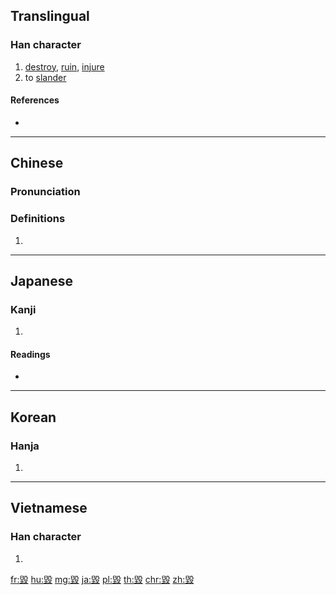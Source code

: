 {{also|毁}}
==Translingual==

===Han character===
{{Han char|rn=79|rad=殳|as=09|sn=13|four=77147|canj=HGHNE|ids=⿹⿰臼殳土}}

# [[destroy]], [[ruin]], [[injure]]
# to [[slander]]

====References====
* {{Han ref|kx=0586.120|dkj=16654|dj=0979.020|hdz=32162.041|uh=6BC0|ud=27584|bh=B7B4|bd=47028}}

----

==Chinese==
{{zh-forms|s=毁}}

===Pronunciation===
{{zh-pron
|m=huǐ
|c=wai2
|mc=y
|oc=y
|ma=
|cat=v
}}

===Definitions===
# {{rfdef|lang=zh}}

<!-- ====Compounds====
* [[毁败]]
* [[毁谤]]
* [[毁害]]
* [[毁坏]]
* [[毁家纾难]]
* [[毁灭]]
* [[毁弃]]
* [[毁容]]
* [[毁伤]]
* [[毁损]]
* [[毁誉]]
* [[毁约]] -->
----

==Japanese==

===Kanji===
{{ja-kanji|grade=|rs=殳09}}

# {{defn|lang=ja|sort=殳09}}

====Readings====
* {{ja-readings|on=[[き]] (ki)|kun=[[こぼつ]] (kobotsu), [[そしる]] (soshiru), [[やせる]] (yaseru)}}

----

==Korean==

===Hanja===
{{ko-hanja|hangeul=훼|eumhun=|rv=hwe|mr=hwe|y=hwey}}

# {{defn|lang=ko|sort=殳09}}

----

==Vietnamese==

===Han character===
{{vi-readings|rs=殳09| hanviet = huỷ}}

# {{defn|lang=vi|sort=殳09}}

[[fr:毀]]
[[hu:毀]]
[[mg:毀]]
[[ja:毀]]
[[pl:毀]]
[[th:毀]]
[[chr:毀]]
[[zh:毀]]